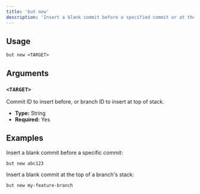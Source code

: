 ```yaml
---
title: 'but new'
description: 'Insert a blank commit before a specified commit or at the top of a stack'
---
```


## Usage

```
but new <TARGET>
```

## Arguments

### `<TARGET>`

Commit ID to insert before, or branch ID to insert at top of stack.

- **Type:** String
- **Required:** Yes

## Examples

Insert a blank commit before a specific commit:

```
but new abc123
```

Insert a blank commit at the top of a branch's stack:

```
but new my-feature-branch
```
